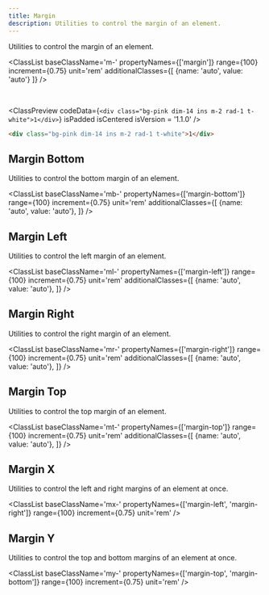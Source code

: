 ```yaml
---
title: Margin
description: Utilities to control the margin of an element.
---
```



Utilities to control the margin of an element.

<ClassList 
  baseClassName='m-' 
  propertyNames={['margin']}
  range={100} 
  increment={0.75} 
  unit='rem' 
  additionalClasses={[
    {name: 'auto', value: 'auto'}
  ]} 
/>

<br />

<ClassPreview
  codeData={`
    <div class="bg-pink dim-14 ins m-2 rad-1 t-white">1</div>
  `}
  isPadded
  isCentered
  isVersion = '1.1.0'
/>

```html
<div class="bg-pink dim-14 ins m-2 rad-1 t-white">1</div>
```

## Margin Bottom

Utilities to control the bottom margin of an element.

<ClassList 
  baseClassName='mb-' 
  propertyNames={['margin-bottom']} 
  range={100} 
  increment={0.75} 
  unit='rem' 
  additionalClasses={[
    {name: 'auto', value: 'auto'},
  ]} 
/>

## Margin Left

Utilities to control the left margin of an element.

<ClassList 
  baseClassName='ml-' 
  propertyNames={['margin-left']} 
  range={100} 
  increment={0.75} 
  unit='rem' 
  additionalClasses={[
    {name: 'auto', value: 'auto'},
  ]} 
/>

## Margin Right

Utilities to control the right margin of an element.

<ClassList 
  baseClassName='mr-' 
  propertyNames={['margin-right']} 
  range={100} 
  increment={0.75} 
  unit='rem' 
  additionalClasses={[
    {name: 'auto', value: 'auto'},
  ]} 
/>

## Margin Top

Utilities to control the top margin of an element.

<ClassList 
  baseClassName='mt-' 
  propertyNames={['margin-top']} 
  range={100} 
  increment={0.75} 
  unit='rem' 
  additionalClasses={[
    {name: 'auto', value: 'auto'},
  ]} 
/>

## Margin X

Utilities to control the left and right margins of an element at once.

<ClassList 
  baseClassName='mx-' 
  propertyNames={['margin-left', 'margin-right']}
  range={100} 
  increment={0.75} 
  unit='rem'
/>

## Margin Y

Utilities to control the top and bottom margins of an element at once.

<ClassList 
  baseClassName='my-' 
  propertyNames={['margin-top', 'margin-bottom']} 
  range={100} 
  increment={0.75} 
  unit='rem'
/>